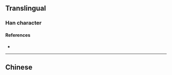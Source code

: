{{character info}}
==Translingual==

===Han character===
{{Han char|rn=86|rad=火|as=13|sn=17|four=94886|canj=FKSC|ids=⿰火䝱}}

====References====
* {{Han ref|kx=0685.201|dkj=19494|hdz=32242.110|uh=71F2|ud=29170|bh=ED5F|bd=60767}}

----

==Chinese==
{{zh-see|熁|a}}